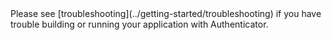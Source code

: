
<Alert role="none" variation="warning">
  Please see [troubleshooting](../getting-started/troubleshooting) if you have
  trouble building or running your application with Authenticator.
</Alert>
